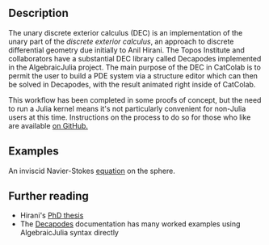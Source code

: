 ## Description

The unary discrete exterior calculus (DEC) is an implementation of the unary part of 
the *discrete exterior calculus*, an approach to discrete differential geometry due initially
to Anil Hirani. The Topos Institute and collaborators have a substantial DEC library 
called Decapodes implemented in the AlgebraicJulia project. The main purpose of the DEC in
CatColab is to permit the user to build a PDE system via a structure editor which can then 
be solved in Decapodes, with the result animated right inside of CatColab. 

This workflow has been completed in some proofs of concept, but the need to run a Julia kernel
means it's not particularly convenient for non-Julia users at this time. Instructions on 
the process to do so for those who like are available [on GitHub.](https://github.com/ToposInstitute/CatColab/tree/main/packages/algjulia-service)

## Examples

An inviscid Navier-Stokes [equation](https://catcolab.org/analysis/0194d3b8-087b-7130-9c60-68edceff0848) on the sphere.

## Further reading

- Hirani's [PhD thesis](http://www.cs.jhu.edu/~misha/Fall09/Hirani03.pdf)
- The [Decapodes](https://algebraicjulia.github.io/Decapodes.jl/dev/) documentation has many worked examples using AlgebraicJulia syntax directly
